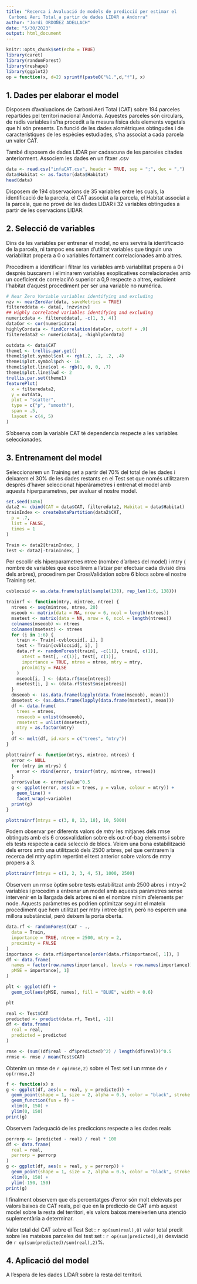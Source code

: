 ```yaml
---
title: "Recerca i Avaluació de models de predicció per estimar el 
 Carboni Aeri Total a partir de dades LIDAR a Andorra"
author: "Jordi ORDOÑEZ ADELLACH"
date: "5/30/2023"
output: html_document
---
```


```r
knitr::opts_chunk$set(echo = TRUE)
library(caret)
library(randomForest)
library(reshape)
library(ggplot2)
op = function(x, d=2) sprintf(paste0("%1.",d,"f"), x) 


```

## 1. Dades per elaborar el model 

Disposem d'avaluacions de Carboni Aeri Total (CAT) sobre 194 parceles repartides 
pel territori nacional Andorrà. Aquestes parceles són circulars, de radis 
variables i s'ha procedit a la mesura física dels elements vegetals que hi són 
presents. En funció de les dades alomètriques obtingudes i de característiques 
de les espècies estudiades, s'ha associat a cada parcela un valor CAT.

També disposem de dades LIDAR per cadascuna de les parceles citades 
anteriorment. Associem les dades en un fitxer .csv


```r
data <- read.csv("infaCAT.csv", header = TRUE, sep = ";", dec = ",")
data$Habitat <- as.factor(data$Habitat)
head(data)
```

Disposem de 194 observacions de 35 variables entre les cuals, la identificació
de la parcela, el CAT associat a la parcela, el Habitat associat a la parcela, 
que no prové de les dades LIDAR i 32 variables obtingudes a partir de les 
oservacions LIDAR.

## 2. Selecció de variables

Dins de les variables per entrenar el model, no ens servirà la identificació de 
la parcela, ni tampoc ens seran d'utilitat variables que tinguin una 
variabilitat propera a 0 o variables fortament correlacionades amb altres.

Procedirem a identificar i filtrar les variables amb variabilitat propera a 0 
i després buscarem i eliminarem variables exoplicatives correlacionades amb un
coeficient de correlaciñó superior a 0,9 respecte a altres, excloient l'habitat 
d'aquest procediment per ser una variable no numérica.

```r
# Near Zero Variable variables identifying and excluding
nzv <- nearZeroVar(data, saveMetrics = TRUE)
filtereddata <- data[, !nzv$nzv]
## Highly correlated variables identifying and excluding
numericdata <- filtereddata[, -c(1, 3, 4)]
dataCor <- cor(numericdata)
highlyCordata <- findCorrelation(dataCor, cutoff = .9)
filteredata2 <- numericdata[, -highlyCordata]
```

```r
outdata <- data$CAT
theme1 <- trellis.par.get()
theme1$plot.symbol$col <- rgb(.2, .2, .2, .4)
theme1$plot.symbol$pch <- 16
theme1$plot.line$col <- rgb(1, 0, 0, .7)
theme1$plot.line$lwd <- 2
trellis.par.set(theme1)
featurePlot(
  x = filteredata2,
  y = outdata,
  plot = "scatter",
  type = c("p", "smooth"),
  span = .5,
  layout = c(4, 5)
)
```

S'observa com la variable CAT té dependencia respecte a les variables 
seleccionades.

## 3. Entrenament del model

Seleccionarem un Training set a partir del 70% del total de les dades i deixarem 
el 30% de les dades restants en el Test set que només utilitzarem després 
d'haver seleccionat hiperàrametres i entrenat el model amb aquests 
hiperparametres, per avaluar el nostre model.


```r
set.seed(3456)
data2 <- cbind(CAT = data$CAT, filteredata2, Habitat = data$Habitat)
trainIndex <- createDataPartition(data2$CAT,
  p = .7,
  list = FALSE,
  times = 1
)

Train <- data2[trainIndex, ]
Test <- data2[-trainIndex, ]
```

Per escollir els hiperparametres ntree (nombre d'arbres del model) i mtry (
nombre de variables que escollirem a l'atzar per efectuar cada divisió dins dels 
arbres), procedirem per CrossValidation sobre 6 blocs sobre el nostre Training 
set.

```r
cvblocsid <- as.data.frame(split(sample(138), rep_len(1:6, 138)))

trainrf <- function(mtry, mintree, ntree) {
  ntrees <- seq(mintree, ntree, 20)
  mseoob <- matrix(data = NA, nrow = 6, ncol = length(ntrees))
  msetest <- matrix(data = NA, nrow = 6, ncol = length(ntrees))
  colnames(mseoob) <- ntrees
  colnames(msetest) <- ntrees
  for (i in 1:6) {
    train <- Train[-cvblocsid[, i], ]
    test <- Train[cvblocsid[, i], ]
    data.rf <- randomForest(train[, -c(1)], train[, c(1)],
      xtest = test[, -c(1)], test[, c(1)],
      importance = TRUE, ntree = ntree, mtry = mtry,
      proximity = FALSE
    )
    mseoob[i, ] <- (data.rf$mse[ntrees])
    msetest[i, ] <- (data.rf$test$mse[ntrees])
  }
  dmseoob <- (as.data.frame(lapply(data.frame(mseoob), mean)))
  dmsetest <- (as.data.frame(lapply(data.frame(msetest), mean)))
  df <- data.frame(
    trees = ntrees,
    rmseoob = unlist(dmseoob),
    rmsetest = unlist(dmsetest),
    mtry = as.factor(mtry)
  )
  df <- melt(df, id.vars = c("trees", "mtry"))
}

plottrainrf <- function(mtrys, mintree, ntrees) {
  error <- NULL
  for (mtry in mtrys) {
    error <- rbind(error, trainrf(mtry, mintree, ntrees))
  }
  error$value <- error$value^0.5
  g <- ggplot(error, aes(x = trees, y = value, colour = mtry)) +
    geom_line() +
    facet_wrap(~variable)
  print(g)
}

plottrainrf(mtrys = c(3, 8, 13, 18), 10, 5000)
```

Podem observar per diferents valors de *mtry* les mitjanes dels rmse obtinguts 
amb els 6 crossvalidation sobre els out-of-bag elements i sobre els tests 
respecte a cada selecció de blocs. Veiem una bona estabilització dels errors 
amb una utilització dels 2500 arbres, pel que centrarem la recerca del mtry 
optim repertint el test anterior sobre valors de mtry propers a 3.

```r
plottrainrf(mtrys = c(1, 2, 3, 4, 5), 1000, 2500)
```

Observem un rmse òptim sobre tests estabilitzat amb 2500 abres i mtry=2 
variables i procedim a entrenar un model amb aquests paràmetres sense intervenir
en la llargada dels arbres ni en el nombre mínim d'elements per node. Aquests 
paràmetres es podrien optimitzar seguint el mateix procediment que hem utilitzat 
per mtry i ntree òptim, però no esperem una millora substàncial, però deixem la 
porta oberta.

```r
data.rf <- randomForest(CAT ~ .,
  data = Train,
  importance = TRUE, ntree = 2500, mtry = 2,
  proximity = FALSE
)
importance <- data.rf$importance[order(data.rf$importance[, 1]), ]
df <- data.frame(
  names = factor(row.names(importance), levels = row.names(importance)),
  pMSE = importance[, 1]
)

plt <- ggplot(df) +
  geom_col(aes(pMSE, names), fill = "BLUE", width = 0.6)

plt
```




```r
real <- Test$CAT
predicted <- predict(data.rf, Test[, -1])
df <- data.frame(
  real = real,
  predicted = predicted
)

rmse <- (sum((df$real - df$predicted)^2) / length(df$real))^0.5
rrmse <- rmse / mean(Test$CAT)
```

Obtenim un rmse de `r op(rmse,2)` sobre el Test set i un rrmse de `r op(rrmse,2)`

```r
f <- function(x) x
g <- ggplot(df, aes(x = real, y = predicted)) +
  geom_point(shape = 1, size = 2, alpha = 0.5, color = "black", stroke = 2)+
  geom_function(fun = f) +
  xlim(0, 150) +
  ylim(0, 150)
print(g)
```

Observem l'adequació de les prediccions respecte a les dades reals

```r
perrorp <- (predicted - real) / real * 100
df <- data.frame(
  real = real,
  perrorp = perrorp
)
g <- ggplot(df, aes(x = real, y = perrorp)) +
  geom_point(shape = 1, size = 2, alpha = 0.5, color = "black", stroke = 2)+
  xlim(0, 150) +
  ylim(-150, 150)
print(g)
```

I finalment observem que els percentatges d'error són molt elelevats per valors
baixos de CAT reals, pel que en la predicció de CAT amb aquest model sobre la 
resta del territori, els valors baixos mereixerien una atenció suplementària a 
determinar.

Valor total del CAT sobre el Test Set : `r op(sum(real),0)` valor total predit 
sobre les mateixes parceles del test set : `r op(sum(predicted),0)` desviació de 
`r op(sum(predicted)/sum(real),2)`%.



## 4. Aplicació del model

A l'espera de les dades LIDAR sobre la resta del territori.
